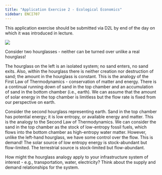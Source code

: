 ```yaml
---
title: "Application Exercise 2 - Ecological Economics"
sidebar: ENCI707
---
```


::: callout-important
This application exercise should be submitted via D2L by end of the day on which it was introduced in lecture.
:::

![](../../../assets/images/teaching/ENCI707/Lecture1/ecological_hourglass.png){fig-align="center"}

Consider two hourglasses - neither can be turned over unlike a real hourglass!

The hourglass on the left is an isolated system; no sand enters, no sand exits. Also, within the hourglass there is neither creation nor destruction of sand; the amount in the hourglass is constant. This is the analogy of the First Law of Thermodynamics - conservation of matter and energy. There is a continual running down of sand in the top chamber and an accumulation of sand in the bottom chamber (i.e., earth). We can assume that the amount of solar energy in the top chamber is limitless but the flow rate is fixed from our perspective on earth.

Consider the second hourglass representing earth. Sand in the top chamber has potential energy; it is low entropy, or available energy and matter. This is the analogy to the Second Law of Thermodynamics. We can consider the sand in the top chamber as the stock of low-entropy fossil fuels, which flows into the bottom chamber as high-entropy water matter. However, unlike the left-hand hourglass, we have some control over the flow. This is demand! The solar source of low entropy energy is stock-abundant but flow-limited. The terrestrial source is stock-limited but flow-abundant.

How might the hourglass analogy apply to your infrastructure system of interest - e.g., transportation, water, electricity? Think about the supply and demand relationships for the system.